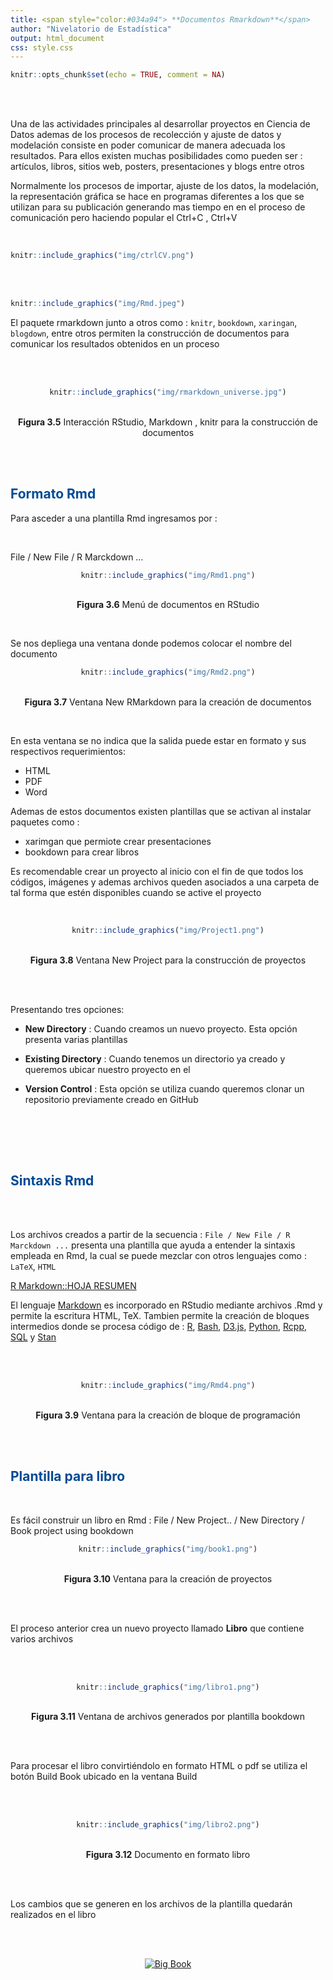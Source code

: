```yaml
---
title: <span style="color:#034a94"> **Documentos Rmarkdown**</span>
author: "Nivelatorio de Estadística"
output: html_document
css: style.css
---
```


```r
knitr::opts_chunk$set(echo = TRUE, comment = NA)
```

<br/><br/>

Una de las actividades principales al desarrollar proyectos en Ciencia de Datos ademas de los procesos de recolección y ajuste de datos y modelación consiste en poder comunicar de manera adecuada los resultados. Para ellos existen muchas posibilidades como pueden ser : artículos, libros, sitios web, posters, presentaciones y blogs entre otros 

Normalmente los procesos de importar, ajuste de los datos, la modelación, la representación gráfica se hace en programas diferentes a los que se utilizan para su publicación generando mas tiempo en en el proceso de comunicación pero haciendo popular el Ctrl+C , Ctrl+V

<br/>

```r
knitr::include_graphics("img/ctrlCV.png")
```
  

<br/><br/>

<div class="row">
  <div class="col-sm-2">
  

```r
knitr::include_graphics("img/Rmd.jpeg")
```
</div>
<div class="col-sm-10">

El paquete rmarkdown junto a otros como : `knitr`, `bookdown`, `xaringan`, `blogdown`, entre otros permiten la construcción de documentos para comunicar los resultados obtenidos en un proceso 

</div>
</div>



<br/><br/>

<center>
```r
knitr::include_graphics("img/rmarkdown_universe.jpg")
```
<br/>
**Figura 3.5**  Interacción RStudio, Markdown , knitr para la construcción de documentos 
</center>

<br/><br/>

## <span style="color:#034a94">**Formato Rmd**</span>

Para asceder a una plantilla Rmd ingresamos por :

<br/>

File / New File / R Marckdown ...

<center>
```r
knitr::include_graphics("img/Rmd1.png")
```
<br/>
**Figura 3.6** Menú de documentos en RStudio
</center>

<br/>

Se nos depliega una ventana donde podemos colocar el nombre del documento 

<center>
```r
knitr::include_graphics("img/Rmd2.png")
```
<br/>
**Figura 3.7** Ventana New RMarkdown para la creación de documentos
</center>
<br/>

En esta ventana se no indica que la salida puede estar en formato y sus respectivos requerimientos:

+ HTML 
+ PDF  
+ Word 

Ademas de estos documentos existen plantillas que se activan al instalar paquetes como :

* xarimgan que permiote crear presentaciones
* bookdown para crear libros

Es recomendable crear un proyecto al inicio con el fin de que todos los códigos, imágenes y ademas archivos queden asociados a una carpeta de tal forma que estén disponibles cuando se active el proyecto

<br/>

<center>
```r
knitr::include_graphics("img/Project1.png")
```
<br/>
**Figura 3.8** Ventana New Project para la construcción de proyectos 
</center>


<br><br/>

Presentando tres opciones:

* **New Directory** : Cuando creamos un nuevo proyecto. Esta opción presenta varias plantillas 

* **Existing Directory** : Cuando tenemos un directorio ya creado y queremos ubicar nuestro proyecto en el

* **Version Control** : Esta opción se utiliza cuando queremos clonar un repositorio previamente creado en GitHub

<br/><br/>



<br/>

## <span style="color:#034a94">**Sintaxis Rmd**</span>

<br/><br/>

Los archivos creados a partir de la secuencia : `File / New File / R Marckdown ...` presenta una plantilla que ayuda a entender la sintaxis empleada en Rmd, la cual se puede mezclar con otros lenguajes como : `LaTeX`, `HTML`

[R Markdown::HOJA RESUMEN](https://rmarkdown.rstudio.com/lesson-15.HTML)

El lenguaje [Markdown](https://en.wikipedia.org/wiki/Markdown) es incorporado en RStudio mediante archivos .Rmd  y permite la escritura HTML, TeX. Tambien permite la creación de bloques intermedios donde se procesa código de : [R](https://www.r-project.org/), [Bash](https://es.wikipedia.org/wiki/Bash), [D3.js](https://en.wikipedia.org/wiki/D3.js), [Python](https://www.python.org/), [Rcpp](https://www.rcpp.org/),
[SQL](https://es.wikipedia.org/wiki/SQL) y [Stan](https://mc-stan.org/)

<br/><br/>

<center>
```r
knitr::include_graphics("img/Rmd4.png")
```
<br/>
**Figura 3.9** Ventana para la creación de bloque de programación
</center>

<br/><br/>



## <span style="color:#034a94">**Plantilla para libro**</span>

<br/>

Es fácil construir un libro en Rmd : File / New Project.. / New Directory /  Book project using bookdown

<center>
```r
knitr::include_graphics("img/book1.png")
```
<br/>
**Figura 3.10** Ventana para la creación de proyectos
</center>

<br/><br/>

El proceso anterior crea un nuevo proyecto llamado **Libro** que contiene varios archivos

<br/><br/>


<center>
```r
knitr::include_graphics("img/libro1.png")
```
<br/>
**Figura 3.11** Ventana de archivos generados por plantilla bookdown
</center>

<br/><br/>

Para procesar el libro convirtiéndolo en formato HTML o pdf se utiliza el botón Build Book ubicado en la ventana Build

<br/><br/>

<center>
```r
knitr::include_graphics("img/libro2.png")
```
<br/>
**Figura 3.12** Documento en formato libro 
</center>


<br/><br/>

Los cambios que se generen en los archivos de la plantilla quedarán realizados en el libro



<br/><br/>

<center>
[<img src="img/BigBook.png" alt="Big Book">](https://www.bigbookofr.com/index.html)
</center>

